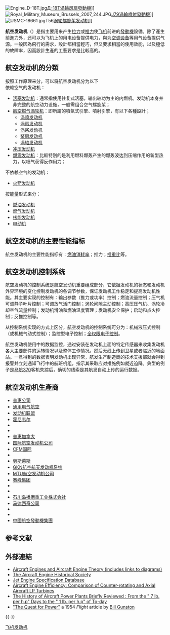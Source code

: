 {{noteTA
|G1=Aero
}}
[[File:Engine_D-18T.jpg|thumb]][[D-18T|Д-18T]][[渦輪扇發動機|渦輪风扇發動機]]]]
[[File:Royal_Military_Museum_Brussels_2007_244.JPG|thumb]][[J79渦輪噴射發動機|J79]][[渦輪噴射發動機|渦輪噴射發動機]]]]
[[File:USMC-18661.jpg|thumb]]T56[[涡轮螺旋桨发动机|涡轮螺旋桨发动机]]]]

'''航空发动机'''（{{lang|en|Aircraft engine}}）是指主要用来产生[[拉力|拉力]]或[[推力|推力]]使[[飞机|飞机]]前进的[[發動機|發動機]]設備。除了產生前進力外，还可以为飞机上的用电设备提供电力，與为[[空调设备|空调设备]]等用气设备提供气源。一般因為飛行的需求，設計都相當輕巧，但又要求相當的使用效能，以及極低的故障率，因而設計生產的工藝要求是比較高的。

==航空发动机的分類==
按照工作原理来分，可以将航空发动机分为以下<br/>

依赖空气的发动机：
*[[活塞发动机|活塞发动机]]：通常指使用往复式活塞，输出轴功为主的内燃机。发动机本身并非完整的航空动力设施，一般需组合空气螺旋桨；
*[[航空燃气渦轮机|航空燃气渦轮机]]：即所謂的噴氣式引擎、噴射引擎，有以下各種設計；
** [[涡喷发动机|涡喷发动机]]
** [[涡扇发动机|涡扇发动机]]
** [[涡桨发动机|涡桨发动机]]
** [[桨扇发动机|桨扇发动机]]
** [[涡轴发动机|涡轴发动机]]
* [[冲压发动机|冲压发动机]]
* [[爆震发动机|爆震发动机]]：比較特別的是利用燃料爆轰产生的爆轰波达到压缩作用的新型热力，以喷气获得反作用力；
不依赖空气的发动机：
*  [[火箭发动机|火箭发动机]]

按能量形式来分：
* [[燃油发动机|燃油发动机]]
* [[燃气发动机|燃气发动机]]
* [[核能发动机|核能发动机]]
* [[电动机|电动机]]

== 航空发动机的主要性能指标 ==

航空发动机的主要性能指标有：[[燃油消耗率|燃油消耗率]]；推力；[[推重比|推重比]]等。

== 航空发动机控制系统 ==
航空发动机的控制系统是航空发动机重要组成部分，它依据发动机的状态和发动机外界环境的变化控制发动机的各调节参数，保证发动机工作稳定和提高发动机性能。其主要实现的控制有：输出参数（推力或功率）控制；燃油流量控制；压气机可调静子叶片控制；可调放气活门控制；涡轮间隙主动控制；高压压气机、涡轮冷却空气流量控制；发动机滑油和燃油温度管理；发动机安全保护；启动和点火控制；反推控制等。

从控制系统实现的方式上区分，航空发动机的控制系统可分为：机械液压式控制（或机械气动式控制）；监控型电子控制；[[全权限电子控制|全权限电子控制]]。

航空发动机使用中的数据监控，通过安装在发动机上面的特定传感器来收集发动机各大主要部件的运转情况以及整体工作情况。然后无线上传到卫星或者临近的地面站。一旦得到的数据表明发动机出现异常，航发生产制造商的技术支援部就会得到报警并立刻通知飞行中的航班机组，指示其采取应对措施例如就近迫降。典型的例子是[[马航370|马航370]]客机失踪后，确切的线索是其航发自动上传的运行数据。

==航空发动机生產商==
*[[普惠公司|普惠公司]]
*[[通用电气航空|通用电气航空]]
*[[发动机联盟|发动机联盟]]
*[[霍尼韦尔|霍尼韦尔]]
*{{tsl|en|Lycoming Engines|萊康明發動機公司}}
*{{tsl|en|Williams International|威廉姆斯国际}}
*[[普拉特·惠特尼加拿大公司|普惠加拿大]]
*[[国际航空发动机公司|国际航空发动机公司]]
*[[CFM国际|CFM国际]]
*{{tsl|en|EuroJet Turbo GmbH|欧洲喷气涡轮公司}}
*[[罗尔斯·罗伊斯股份有限公司|勞斯萊斯]]
*[[GKN|GKN航空航天发动机系统]]
*[[MTU航空发动机公司|MTU航空发动机公司]]
*[[赛峰集团|赛峰集团]]
*{{tsl|en|GE Honda Aero Engines|通用电气本田航空发动机公司}}
*{{tsl|en|Japanese Aero Engine Corporation|日本航空發動機有限公司}}
*[[石川岛播磨重工业株式会社|石川岛播磨重工业株式会社]]
*[[马达西奇公司|马达西奇公司]]
*{{tsl|en|PowerJet|動力噴射}}
*{{tsl|en|United Engine Corporation|聯合發動機有限公司}}
*[[中國航空發動機集團|中國航空發動機集團]]

== 参考文献 ==
{{Reflist}}

== 外部連結 ==
{{Commons category|Aircraft engines}}
{{Wiktionary}}
* [http://www.aviation-history.com/index-engine.htm Aircraft Engines and Aircraft Engine Theory (includes links to diagrams)] {{Wayback|url=http://www.aviation-history.com/index-engine.htm |date=20090207202317 }}
* [http://www.enginehistory.org/ The Aircraft Engine Historical Society] {{Wayback|url=http://www.enginehistory.org/ |date=20180119185518 }}
* [http://www.jet-engine.net/ Jet Engine Specification Database] {{Wayback|url=http://www.jet-engine.net/ |date=20210125080317 }}
* [https://web.archive.org/web/20110716102030/http://www.softinway.com/news/articles/Counter-Rotating-and-Traditional-Axial-Aircraft-Low-pressure-Turbines/1.asp Aircraft Engine Efficiency: Comparison of Counter-rotating and Axial Aircraft LP Turbines]
*[http://www.flightglobal.com/pdfarchive/view/1935/1935%20-%201222.html The History of Aircraft Power Plants Briefly Reviewed : From the " 7 lb. per h.p" Days to the " 1 lb. per h.p" of To-day] {{Wayback|url=http://www.flightglobal.com/pdfarchive/view/1935/1935%20-%201222.html |date=20191202090459 }}
*[http://www.flightglobal.com/pdfarchive/view/1954/1954%20-%200959.html "The Quest for Power"] {{Wayback|url=http://www.flightglobal.com/pdfarchive/view/1954/1954%20-%200959.html |date=20191130201322 }} a 1954 ''Flight'' article by [[Bill_Gunston|Bill Gunston]]

{{-}}
{{Aircraft piston engine components}}
{{飞机结构}}
{{中国人民解放军航空发动机}}

{{Authority control}}

[[Category:飞机发动机|]]